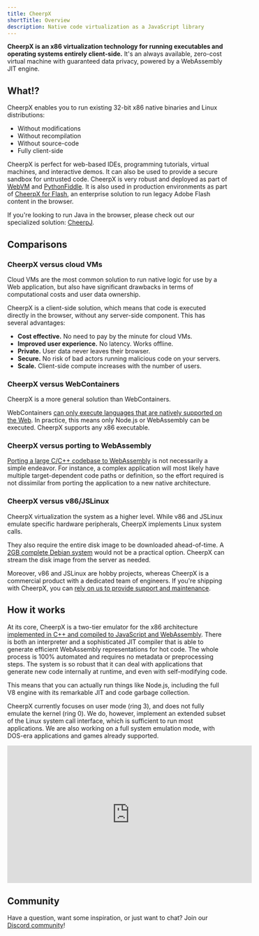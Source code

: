 ```yaml
---
title: CheerpX
shortTitle: Overview
description: Native code virtualization as a JavaScript library
---
```



**CheerpX is an x86 virtualization technology for running executables and operating systems entirely client-side.** It's an always available, zero-cost virtual machine with guaranteed data privacy, powered by a WebAssembly JIT engine.

<div class="flex items-center gap-2">
  <LinkButton
    label="Get started"
    iconRight="jam:chevron-right"
    type="primary"
    href="/docs/getting-started"
  />

  <LinkButton label="Demo" iconLeft="mi:play" type="secondary" href="https://webvm.io" />
</div>

## What!?

CheerpX enables you to run existing 32-bit x86 native binaries and Linux distributions:

- Without modifications
- Without recompilation
- Without source-code
- Fully client-side

CheerpX is perfect for web-based IDEs, programming tutorials, virtual machines, and interactive demos. It can also be used to provide a secure sandbox for untrusted code. CheerpX is very robust and deployed as part of [WebVM](https://webvm.io/) and [PythonFiddle](https://pythonfiddle.leaningtech.com/). It is also used in production environments as part of [CheerpX for Flash](https://labs.leaningtech.com/docs/cheerpx-for-flash), an enterprise solution to run legacy Adobe Flash content in the browser.

If you're looking to run Java in the browser, please check out our specialized solution: [CheerpJ](https://cheerpj.com/).

## Comparisons

### CheerpX versus cloud VMs

Cloud VMs are the most common solution to run native logic for use by a Web application, but also have significant drawbacks in terms of computational costs and user data ownership.

CheerpX is a client-side solution, which means that code is executed directly in the browser, without any server-side component. This has several advantages:

- **Cost effective.** No need to pay by the minute for cloud VMs.
- **Improved user experience.** No latency. Works offline.
- **Private.** User data never leaves their browser.
- **Secure.** No risk of bad actors running malicious code on your servers.
- **Scale.** Client-side compute increases with the number of users.

### CheerpX versus WebContainers

CheerpX is a more general solution than WebContainers.

WebContainers [can only execute languages that are natively supported on the Web](https://webcontainers.io/guides/troubleshooting#cannot-load-native-addon-error). In practice, this means only Node.js or WebAssembly can be executed. CheerpX supports any x86 executable.

### CheerpX versus porting to WebAssembly

[Porting a large C/C++ codebase to WebAssembly](/cheerp) is not necessarily a simple endeavor. For instance, a complex application will most likely have multiple target-dependent code paths or definition, so the effort required is not dissimilar from porting the application to a new native architecture.

### CheerpX versus v86/JSLinux

CheerpX virtualization the system as a higher level. While v86 and JSLinux emulate specific hardware peripherals, CheerpX implements Linux system calls.

They also require the entire disk image to be downloaded ahead-of-time. A [2GB complete Debian system](https://webvm.io) would not be a practical option. CheerpX can stream the disk image from the server as needed.

Moreover, v86 and JSLinux are hobby projects, whereas CheerpX is a commercial product with a dedicated team of engineers. If you're shipping with CheerpX, you can [rely on us to provide support and maintenance](https://leaningtech.com/contact-us).

## How it works

At its core, CheerpX is a two-tier emulator for the x86 architecture [implemented in C++ and compiled to JavaScript and WebAssembly](/cheerp). There is both an interpreter and a sophisticated JIT compiler that is able to generate efficient WebAssembly representations for hot code. The whole process is 100% automated and requires no metadata or preprocessing steps. The system is so robust that it can deal with applications that generate new code internally at runtime, and even with self-modifying code.

This means that you can actually run things like Node.js, including the full V8 engine with its remarkable JIT and code garbage collection.

CheerpX currently focuses on user mode (ring 3), and does not fully emulate the kernel (ring 0). We do, however, implement an extended subset of the Linux system call interface, which is sufficient to run most applications. We are also working on a full system emulation mode, with DOS-era applications and games already supported.

<iframe
	width="560"
	height="315"
	src="https://www.youtube-nocookie.com/embed/7JUs4c99-mo"
	title="YouTube video player"
	frameborder="0"
	allow="accelerometer; autoplay; clipboard-write; encrypted-media; gyroscope; picture-in-picture; web-share"
	allowfullscreen
></iframe>

## Community

Have a question, want some inspiration, or just want to chat? Join our [Discord community](https://discord.leaningtech.com)!
